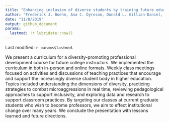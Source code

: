 ```yaml
---
title: "Enhancing inclusion of diverse students by training future educators"
author: "Frederick J. Boehm, Ana C. Dyreson, Donald L. Gillian-Daniel, Brett R. Nachman, Edmond S. Ramly, Katherine M. Robiadek"
date: "11/8/2019"
output: github_document
params:
  lastmod: !r lubridate::now()
---
```


Last modified: `r params$lastmod`.

We present a curriculum for a diversity-promoting professional development course 
for future college instructors. We implemented the curriculum in both in-person 
and online formats. Weekly class meetings focused on activities and discussions 
of teaching practices that encourage and support the increasingly diverse student 
body in higher education. Topics included understanding the dimensions of 
diversity, practicing strategies to combat microaggressions in real time, 
reviewing pedagological approaches to support inclusivity, and exploring data and 
research to support classroom practices. By targeting our classes at current 
graduate students who wish to become professors, we aim to effect institutional 
change over many years. We conclude the presentation with lessons learned and 
future directions.

